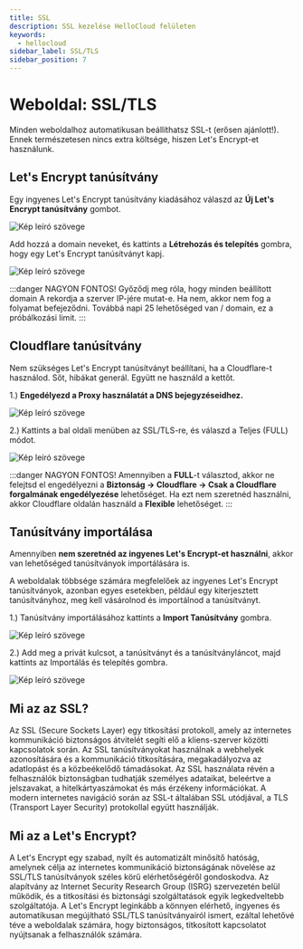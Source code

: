 ```yaml
---
title: SSL
description: SSL kezelése HelloCloud felületen
keywords:
  - hellocloud
sidebar_label: SSL/TLS
sidebar_position: 7
---
```



# <FontAwesomeIcon icon="fa-brands fa-expeditedssl text-success" /> Weboldal: SSL/TLS

Minden weboldalhoz automatikusan beállíthatsz SSL-t (erősen ajánlott!). Ennek természetesen nincs extra költsége, hiszen Let's Encrypt-et használunk.

## Let's Encrypt tanúsítvány

Egy ingyenes Let's Encrypt tanúsítvány kiadásához válaszd az **Új Let's Encrypt tanúsítvány** gombot.

<BrowserWindow url="https://peldaweboldal.hu">
  <img src="https://cdn.hellowp.cloud/hub/hellocloud/hellocloud-023.png" alt="Kép leíró szövege"></img>
</BrowserWindow>

Add hozzá a domain neveket, és kattints a **Létrehozás és telepítés** gombra, hogy egy Let's Encrypt tanúsítványt kapj.

<BrowserWindow url="https://peldaweboldal.hu">
  <img src="https://cdn.hellowp.cloud/hub/hellocloud/hellocloud-022.png" alt="Kép leíró szövege"></img>
</BrowserWindow>

:::danger NAGYON FONTOS!
Győződj meg róla, hogy minden beállított domain A rekordja a szerver IP-jére mutat-e. Ha nem, akkor nem fog a folyamat befejeződni. Továbbá napi 25 lehetőséged van / domain, ez a próbálkozási limit.
:::

## Cloudflare tanúsítvány

Nem szükséges Let's Encrypt tanúsítványt beállítani, ha a Cloudflare-t használod. Sőt, hibákat generál. Együtt ne használd a kettőt.

1.) **Engedélyezd a Proxy használatát a DNS bejegyzéseidhez.**

<BrowserWindow url="https://peldaweboldal.hu">
  <img src="https://cdn.hellowp.cloud/hub/hellocloud/hellocloud-024.png" alt="Kép leíró szövege"></img>
</BrowserWindow>

2.) Kattints a bal oldali menüben az SSL/TLS-re, és válaszd a Teljes (FULL) módot.

<BrowserWindow url="https://peldaweboldal.hu">
  <img src="https://cdn.hellowp.cloud/hub/hellocloud/hellocloud-025.png" alt="Kép leíró szövege"></img>
</BrowserWindow>

:::danger NAGYON FONTOS!
Amennyiben a **FULL**-t választod, akkor ne felejtsd el engedélyezni a **Biztonság -> Cloudflare -> Csak a Cloudflare forgalmának engedélyezése** lehetőséget. Ha ezt nem szeretnéd használni, akkor Cloudflare oldalán használd a **Flexible** lehetőséget.
:::

## Tanúsítvány importálása

Amennyiben **nem szeretnéd az ingyenes Let's Encrypt-et használni**, akkor van lehetőséged tanúsítványok importálására is.

A weboldalak többsége számára megfelelőek az ingyenes Let's Encrypt tanúsítványok, azonban egyes esetekben, például egy kiterjesztett tanúsítványhoz, meg kell vásárolnod és importálnod a tanúsítványt.

1.) Tanúsítvány importálásához kattints a **Import Tanúsítvány** gombra.

<BrowserWindow url="https://peldaweboldal.hu">
  <img src="https://cdn.hellowp.cloud/hub/hellocloud/hellocloud-023.png" alt="Kép leíró szövege"></img>
</BrowserWindow>

2.) Add meg a privát kulcsot, a tanúsítványt és a tanúsítványláncot, majd kattints az Importálás és telepítés gombra.

<BrowserWindow url="https://peldaweboldal.hu">
  <img src="https://cdn.hellowp.cloud/hub/hellocloud/hellocloud-026.png" alt="Kép leíró szövege"></img>
</BrowserWindow>

## Mi az az SSL?

Az SSL (Secure Sockets Layer) egy titkosítási protokoll, amely az internetes kommunikáció biztonságos átvitelét segíti elő a kliens-szerver közötti kapcsolatok során. Az SSL tanúsítványokat használnak a webhelyek azonosítására és a kommunikáció titkosítására, megakadályozva az adatlopást és a közbeékelődő támadásokat. Az SSL használata révén a felhasználók biztonságban tudhatják személyes adataikat, beleértve a jelszavakat, a hitelkártyaszámokat és más érzékeny információkat. A modern internetes navigáció során az SSL-t általában SSL utódjával, a TLS (Transport Layer Security) protokollal együtt használják.

## Mi az a Let's Encrypt?

A Let's Encrypt egy szabad, nyílt és automatizált minősítő hatóság, amelynek célja az internetes kommunikáció biztonságának növelése az SSL/TLS tanúsítványok széles körű elérhetőségéről gondoskodva. Az alapítvány az Internet Security Research Group (ISRG) szervezetén belül működik, és a titkosítási és biztonsági szolgáltatások egyik legkedveltebb szolgáltatója. A Let's Encrypt leginkább a könnyen elérhető, ingyenes és automatikusan megújítható SSL/TLS tanúsítványairól ismert, ezáltal lehetővé téve a weboldalak számára, hogy biztonságos, titkosított kapcsolatot nyújtsanak a felhasználók számára.
